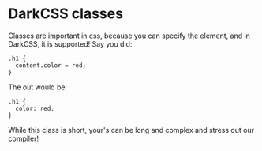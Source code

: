 # DarkCSS classes


Classes are important in css, because you can specify the element, and in DarkCSS, it is supported! Say you did:

```
.h1 {
  content.color = red;
}
```
The out would be:

```
.h1 {
  color: red;
}
```
While this class is short, your's can be long and complex and stress out our compiler!
